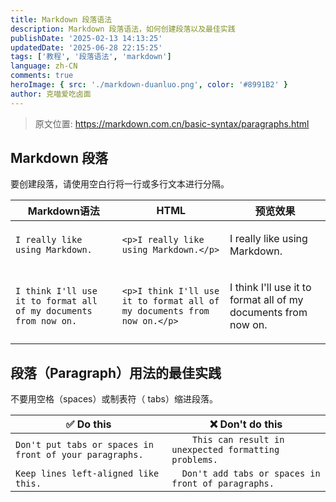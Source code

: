 ```yaml
---
title: Markdown 段落语法
description: Markdown 段落语法，如何创建段落以及最佳实践
publishDate: '2025-02-13 14:13:25'
updatedDate: '2025-06-28 22:15:25'
tags: ['教程', '段落语法', 'markdown']
language: zh-CN
comments: true
heroImage: { src: './markdown-duanluo.png', color: '#8991B2' }
author: 克喵爱吃卤面
---
```


> 原文位置: https://markdown.com.cn/basic-syntax/paragraphs.html

## Markdown 段落
要创建段落，请使用空白行将一行或多行文本进行分隔。

|Markdown语法|HTML|预览效果|
|---|---|---|
|`I really like using Markdown.`|`<p>I really like using Markdown.</p>`|<p>I really like using Markdown.</p>|
|`I think I'll use it to format all of my documents from now on.`|`<p>I think I'll use it to format all of my documents from now on.</p>`|<p>I think I'll use it to format all of my documents from now on.</p>|

## 段落（Paragraph）用法的最佳实践
不要用空格（spaces）或制表符（ tabs）缩进段落。

|✅  Do this|❌  Don't do this|
|---|---|
|`Don't put tabs or spaces in front of your paragraphs.`|`    This can result in unexpected formatting problems.`|
|`Keep lines left-aligned like this.`|`  Don't add tabs or spaces in front of paragraphs.`|
